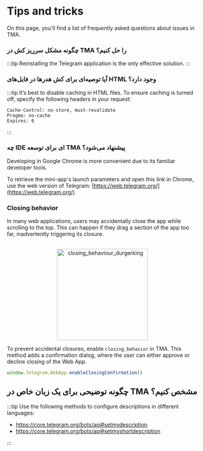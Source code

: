
# Tips and tricks

On this page, you'll find a list of frequently asked questions about issues in TMA.

### چگونه مشکل سرریز کش در TMA را حل کنیم؟

:::tip
Reinstalling the Telegram application is the only effective solution.
:::

### آیا توصیه‌ای برای کش هدرها در فایل‌های HTML وجود دارد؟

:::tip
It’s best to disable caching in HTML files. To ensure caching is turned off, specify the following headers in your request:

```curl
Cache-Control: no-store, must-revalidate
Pragma: no-cache
Expires: 0
```

:::

### چه IDE‌ ای برای توسعه TMA پیشنهاد می‌شود؟

Developing in Google Chrome is more convenient due to its familiar developer tools.

To retrieve the mini-app's launch parameters and open this link in Chrome, use the web version of Telegram: [https://web.telegram.org/](https://web.telegram.org/)

### Closing behavior

In many web applications, users may accidentally close the app while scrolling to the top. This can happen if they drag a section of the app too far, inadvertently triggering its closure.

<p align="center">
    <br />
    <img width="240" src="/img/docs/telegram-apps/closing-behaviour.svg" alt="closing_behaviour_durgerking" />
    <br />
</p>

To prevent accidental closures, enable `closing_behavior` in TMA. This method adds a confirmation dialog, where the user can either approve or decline closing of the Web App.

```typescript
window.Telegram.WebApp.enableClosingConfirmation()
```

## چگونه توضیحی برای یک زبان خاص در TMA مشخص کنیم؟

:::tip
Use the following methods to configure descriptions in different languages:

- https://core.telegram.org/bots/api#setmydescription
- https://core.telegram.org/bots/api#setmyshortdescription

:::

<Feedback />
